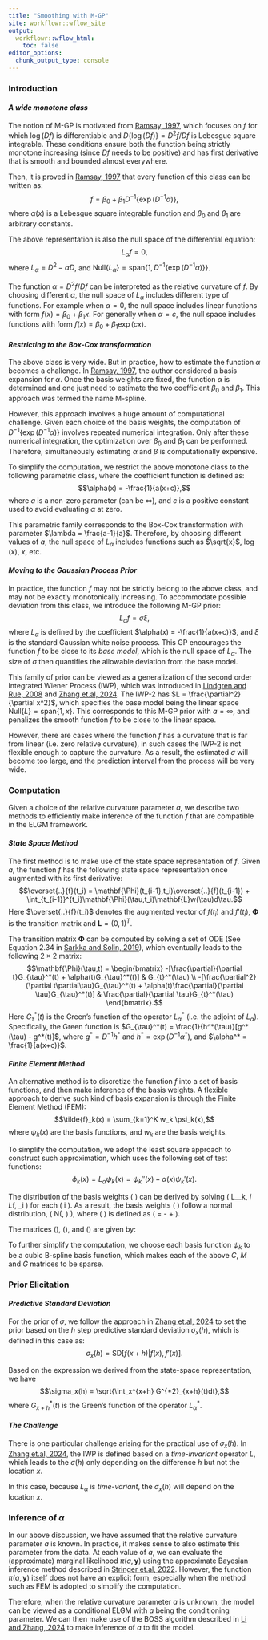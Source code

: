 ```yaml
---
title: "Smoothing with M-GP"
site: workflowr::wflow_site
output:
  workflowr::wflow_html:
    toc: false
editor_options:
  chunk_output_type: console
---
```


### **Introduction**

#### ***A wide monotone class***

The notion of M-GP is motivated from [Ramsay, 1997](https://academic.oup.com/jrsssb/article/60/2/365/7083109?login=true), which focuses on $f$ for which $\log(Df)$ is differentiable and $D\{\log(Df)\} = D^2f/Df$ is Lebesgue square integrable. These conditions ensure both the function being strictly monotone increasing (since $Df$ needs to be positive) and has first derivative that is smooth and bounded almost everywhere.

Then, it is proved in [Ramsay, 1997](https://academic.oup.com/jrsssb/article/60/2/365/7083109?login=true) that every function of this class can be written as:
$$f = \beta_0 + \beta_1 D^{-1}\{\exp(D^{-1}\alpha)\},$$
where $\alpha(x)$ is a Lebesgue square integrable function and $\beta_0$ and $\beta_1$ are arbitrary constants. 

The above representation is also the null space of the differential equation:
$$L_\alpha f =0,$$ 
where $L_\alpha = D^2 - \alpha D$, and $\text{Null}\{L_\alpha\} = \text{span}\{1, D^{-1}\{\exp(D^{-1}\alpha)\} \}$.

The function $\alpha = D^2f/Df$ can be interpreted as the relative curvature of $f$. 
By choosing different $\alpha$, the null space of $L_\alpha$ includes different type of functions.
For example when $\alpha = 0$, the null space includes linear functions with form $f(x) = \beta_0 + \beta_1x$. 
For generally when $\alpha = c$, the null space includes functions with form $f(x) = \beta_0 + \beta_1\exp(cx)$.


#### ***Restricting to the Box-Cox transformation***

The above class is very wide. 
But in practice, how to estimate the function $\alpha$ becomes a challenge.
In [Ramsay, 1997](https://academic.oup.com/jrsssb/article/60/2/365/7083109?login=true), the author considered a basis expansion for $\alpha$.
Once the basis weights are fixed, the function $\alpha$ is determined and one just need to estimate the two coefficient $\beta_0$ and $\beta_1$.
This approach was termed the name M-spline.

However, this approach involves a huge amount of computational challenge.
Given each choice of the basis weights, the computation of $D^{-1}\{\exp(D^{-1}\alpha)\}$ involves repeated numerical integration. 
Only after these numerical integration, the optimization over $\beta_0$ and $\beta_1$ can be performed.
Therefore, simultaneously estimating $\alpha$ and $\beta$ is computationally expensive.

To simplify the computation, we restrict the above monotone class to the following parametric class, where the coefficient function is defined as:
$$\alpha(x) = -\frac{1}{a(x+c)},$$
where $a$ is a non-zero parameter (can be $\infty$), and $c$ is a positive constant used to avoid evaluating $\alpha$ at zero.

This parametric family corresponds to the Box-Cox transformation with parameter $\lambda = \frac{a-1}{a}$. 
Therefore, by choosing different values of $a$, the null space of $L_\alpha$ includes functions such as $\sqrt{x}$, $\log(x)$, $x$, etc.


#### ***Moving to the Gaussian Process Prior***

In practice, the function $f$ may not be strictly belong to the above class, and may not be exactly monotonically increasing.
To accommodate possible deviation from this class, we introduce the following M-GP prior:
$$L_\alpha f = \sigma \xi,$$
where $L_\alpha$ is defined by the coefficient $\alpha(x) = -\frac{1}{a(x+c)}$, and $\xi$ is the standard Gaussian white noise process.
This GP encourages the function $f$ to be close to its *base model*, which is the null space of $L_\alpha$.
The size of $\sigma$ then quantifies the allowable deviation from the base model.


This family of prior can be viewed as a generalization of the second order Integrated Wiener Process (IWP), which was introduced in [Lindgren and Rue, 2008](https://onlinelibrary.wiley.com/doi/10.1111/j.1467-9469.2008.00610.x) and [Zhang et.al, 2024](https://www.tandfonline.com/doi/full/10.1080/10618600.2023.2289532).
The IWP-2 has $L = \frac{\partial^2}{\partial x^2}$, which specifies the base model being the linear space $\text{Null}\{L\} = \text{span}\{1, x\}$.
This corresponds to this M-GP prior with $a=\infty$, and penalizes the smooth function $f$ to be close to the linear space.


However, there are cases where the function $f$ has a curvature that is far from linear (i.e. zero relative curvature), in such cases the IWP-2 is not flexible enough to capture the curvature.
As a result, the estimated $\sigma$ will become too large, and the prediction interval from the process will be very wide.


### **Computation**

Given a choice of the relative curvature parameter $a$, we describe two methods to efficiently make inference of the function $f$ that are compatible in the ELGM framework.

#### ***State Space Method***

The first method is to make use of the state space representation of $f$. Given $a$, the function $f$ has the following state space representation once augmented with its first derivative:
$$\overset{..}{f}(t_i) =  \mathbf{\Phi}(t_{i-1},t_i)\overset{..}{f}(t_{i-1}) + \int_{t_{i-1}}^{t_i}\mathbf{\Phi}(\tau,t_i)\mathbf{L}w(\tau)d\tau.$$
Here $\overset{..}{f}(t_i)$ denotes the augmented vector of $f(t_i)$ and $f'(t_i)$, $\mathbf{\Phi}$ is the transition matrix and $\mathbf{L} = (0,1)^T$.

The transition matrix $\mathbf{\Phi}$ can be computed by solving a set of ODE (See Equation 2.34 in [Sarkka and Solin, 2019](https://users.aalto.fi/~ssarkka/pub/sde_book.pdf)), which eventually leads to the following $2\times 2$ matrix:
$$\mathbf{\Phi}(\tau,t) = \begin{bmatrix} -[\frac{\partial}{\partial t}G_{\tau}^*(t) + \alpha(t)G_{\tau}^*(t)] & G_{t}^*(\tau) \\ -[\frac{\partial^2}{\partial t\partial\tau}G_{\tau}^*(t) + \alpha(t)\frac{\partial}{\partial \tau}G_{\tau}^*(t)] & \frac{\partial}{\partial \tau}G_{t}^*(\tau) \end{bmatrix}.$$
Here $G_{\tau}^*(t)$ is the Green's function of the operator $L_\alpha^*$ (i.e. the adjoint of $L_\alpha$).
Specifically, the Green function is $G_{\tau}^*(t) = \frac{1}{h^*(\tau)}[g^*(\tau) - g^*(t)]$, where $g^* = D^{-1} h^*$ and $h^* = \exp(D^{-1}\alpha^*)$, and $\alpha^* = \frac{1}{a(x+c)}$.





#### ***Finite Element Method***

An alternative method is to discretize the function $f$ into a set of basis functions, and then make inference of the basis weights.
A flexible approach to derive such kind of basis expansion is through the Finite Element Method (FEM):
$$\tilde{f}_k(x) = \sum_{k=1}^K w_k \psi_k(x),$$
where $\psi_k(x)$ are the basis functions, and $w_k$ are the basis weights.


To simplify the computation, we adopt the least square approach to construct such approximation, which uses the following set of test functions:
$$\phi_k(x) = L_\alpha\psi_k(x) = \psi_k''(x) - \alpha(x)\psi_k'(x).$$


The distribution of the basis weights \( \mathbf{w} \) can be derived by solving \( \langle L_\alpha \tilde{f}_k, \phi_i \rangle \overset{d}{=} \langle L_\alpha f, \phi_i \rangle \) for each \( i \in [k] \). As a result, the basis weights \( \mathbf{w} \) follow a normal distribution, \( \mathbf{w} \sim N(\mathbf{0}, \frac{1}{\sigma^2} \mathbf{Q^{-1}}) \), where \( \mathbf{Q} \) is defined as \( \mathbf{Q} = \mathbf{G} - \mathbf{M} + \mathbf{C} \).

The matrices \(\mathbf{G}\), \(\mathbf{M}\), and \(\mathbf{C}\) are given by:
\begin{align*}
G_{ij} &= \langle \phi''_i, \phi''_j \rangle, \\
M_{ij} &= \langle \alpha \phi'_i, \phi''_j \rangle + \langle \phi''_i, \alpha \phi'_j \rangle, \\
C_{ij} &= \langle \alpha \phi'_i, \alpha \phi'_j \rangle.
\end{align*}


To further simplify the computation, we choose each basis function $\psi_k$ to be a cubic B-spline basis function, which makes each of the above $C$, $M$ and $G$ matrices to be sparse.



### **Prior Elicitation**

#### ***Predictive Standard Deviation***

For the prior of $\sigma$, we follow the approach in [Zhang et.al, 2024](https://www.tandfonline.com/doi/full/10.1080/10618600.2023.2289532) to set the prior based on the $h$ step predictive standard deviation $\sigma_x(h)$, which is defined in this case as:
$$\sigma_x(h) = \text{SD}[f(x+h)|f(x),f'(x)].$$

Based on the expression we derived from the state-space representation, we have 
$$\sigma_x(h) = \sqrt{\int_x^{x+h} G^{*2}_{x+h}(t)dt},$$
where $G^{*}_{x+h}(t)$ is the Green's function of the operator $L_\alpha^*$.


#### ***The Challenge***

There is one particular challenge arising for the practical use of $\sigma_x(h)$. 
In [Zhang et.al, 2024](https://www.tandfonline.com/doi/full/10.1080/10618600.2023.2289532), the IWP is defined based on a *time-invariant* operator $L$, which leads to the $\sigma(h)$ only depending on the difference $h$ but not the location $x$.

In this case, because $L_\alpha$ is *time-variant*, the $\sigma_x(h)$ will depend on the location $x$.

### **Inference of $\alpha$**

In our above discussion, we have assumed that the relative curvature parameter $a$ is known.
In practice, it makes sense to also estimate this parameter from the data.
At each value of $a$, we can evaluate the (approximate) marginal likelihood $\pi(a,\mathbf{y})$ using the approximate Bayesian inference method described in [Stringer et.al, 2022](https://www.tandfonline.com/doi/full/10.1080/10618600.2022.2099403).
However, the function $\pi(a,\mathbf{y})$ itself does not have an explicit form, especially when the method such as FEM is adopted to simplify the computation.

Therefore, when the relative curvature parameter $a$ is unknown, the model can be viewed as a conditional ELGM with $a$ being the conditioning parameter.
We can then make use of the BOSS algorithm described in [Li and Zhang, 2024](https://arxiv.org/abs/2403.12250) to make inference of $a$ to fit the model.




